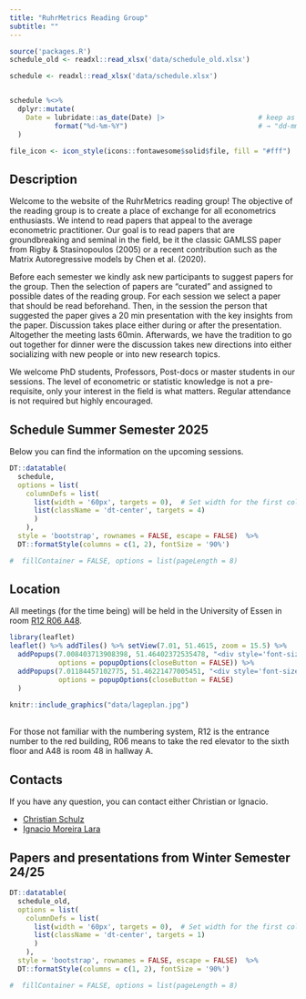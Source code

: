 ---
title: "RuhrMetrics Reading Group"
subtitle: ""
---

```{r setup, inculde = FALSE, echo = FALSE, message = FALSE, warning = FALSE}
source('packages.R')
schedule_old <- readxl::read_xlsx('data/schedule_old.xlsx')

schedule <- readxl::read_xlsx('data/schedule.xlsx')


schedule %<>%
  dplyr::mutate(
    Date = lubridate::as_date(Date) |>                       # keep as Date
           format("%d-%m-%Y")                                # → "dd-mm-yyyy"
  )

file_icon <- icon_style(icons::fontawesome$solid$file, fill = "#fff")

```

## Description
Welcome to the website of the RuhrMetrics reading group! The objective of the reading group is to create a place of exchange for all econometrics enthusiasts. We intend to read papers that appeal to the average econometric practitioner. Our goal is to read papers that are groundbreaking and seminal in the field, be it the classic GAMLSS paper from Rigby & Stasinopoulos (2005) or a recent contribution such as the Matrix Autoregressive models by Chen et al. (2020).

Before each semester we kindly ask new participants to suggest papers for the group. Then the selection of papers are "curated" and assigned to possible dates of the reading group. For each session we select a paper that should be read beforehand. Then, in the session the person that suggested the paper gives a 20 min presentation with the key insights from the paper. Discussion takes place either during or after the presentation. Altogether the meeting lasts 60min. Afterwards, we have the tradition to go out together for dinner were the discussion takes new directions into either socializing with new people or into new research topics.

We welcome PhD students, Professors, Post-docs or master students in our sessions. The level of econometric or statistic knowledge is not a pre-requisite, only your interest in the field is what matters. Regular attendance is not required but highly encouraged.

## Schedule Summer Semester 2025
Below you can find the information on the upcoming sessions.

```{r DT Schedule, echo = FALSE}

DT::datatable(
  schedule, 
  options = list(
    columnDefs = list(
      list(width = '60px', targets = 0),  # Set width for the first column
      list(className = 'dt-center', targets = 4)
      )
    ),
  style = 'bootstrap', rownames = FALSE, escape = FALSE)  %>%  
  DT::formatStyle(columns = c(1, 2), fontSize = '90%')

#  fillContainer = FALSE, options = list(pageLength = 8)
```


## Location

All meetings (for the time being) will be held in the University of Essen in room [R12
R06 A48](https://www.wiwi.uni-due.de/organisation/gebaeude/r12r06a/).

```{r map, out.width='95%', fig.height = 3, fig.align = 'center', eval=require('leaflet'), echo = FALSE}
library(leaflet)
leaflet() %>% addTiles() %>% setView(7.01, 51.4615, zoom = 15.5) %>%
  addPopups(7.008403713908398, 51.46402372535478, "<div style='font-size:12px;text-align:center;'><b>Econometric Chair</b></div>",
            options = popupOptions(closeButton = FALSE)) %>%
  addPopups(7.01184457102775, 51.46221477005451, "<div style='font-size:12px;text-align:center;'><b>Subway station</b></div> <div style='font-size:10px;text-align:center;'>Rheinischer Platz</div>",
            options = popupOptions(closeButton = FALSE)
  )
```

```{r lageplan, out.width='48%', fig.height = 2.5, fig.align = 'center', echo=FALSE, include = FALSE}
knitr::include_graphics("data/lageplan.jpg")
```

<br>
For those not familiar with the numbering system, R12 is the entrance number to the red building, R06 means to take the red elevator to the sixth floor and A48 is room 48 in hallway A. 



<!-- ## Paper suggestions -->
<!-- ```{rt, echo = FALSE} -->
<!-- <form id="submissionForm"> -->
<!--   <label for="email">Email:</label><br> -->
<!--   <input type="email" id="email" name="email" required><br><br> -->

<!--   <label for="suggestion">Paper Suggestion:</label><br> -->
<!--   <textarea id="suggestion" name="suggestion" required></textarea><br><br> -->

<!--   <button type="submit">Submit</button> -->
<!-- </form> -->

<!-- <p id="responseMessage"></p> -->

<!-- <script> -->
<!-- document.getElementById("submissionForm").addEventListener("submit", function(event) { -->
<!--     event.preventDefault(); -->

<!--     let formData = new FormData(this); -->

<!--     fetch("save_submission", { -->
<!--         method: "POST", -->
<!--         body: formData -->
<!--     }) -->
<!--     .then(response => response.text()) -->
<!--     .then(data => { -->
<!--         document.getElementById("responseMessage").innerText = data; -->
<!--     }) -->
<!--     .catch(error => console.error("Error:", error)); -->
<!-- }); -->
<!-- </script> -->

<!-- ``` -->



## Contacts

If you have any question,  you can contact either Christian or Ignacio.

- [Christian Schulz](mailto:christian.schulz@vwl.uni-due.de?subject=Ruhrmetrics%20Reading%20Group)
- [Ignacio Moreira Lara](mailto:Ignacio.moreira-lara@vwl.uni-due.de?subject=Ruhrmetrics%20Reading%20Group)

## Papers and presentations from Winter Semester 24/25 

```{r Past schedule, echo = FALSE}

DT::datatable(
  schedule_old, 
  options = list(
    columnDefs = list(
      list(width = '60px', targets = 0),  # Set width for the first column
      list(className = 'dt-center', targets = 1)
      )
    ),
  style = 'bootstrap', rownames = FALSE, escape = FALSE)  %>%  
  DT::formatStyle(columns = c(1, 2), fontSize = '90%')

#  fillContainer = FALSE, options = list(pageLength = 8)
```


